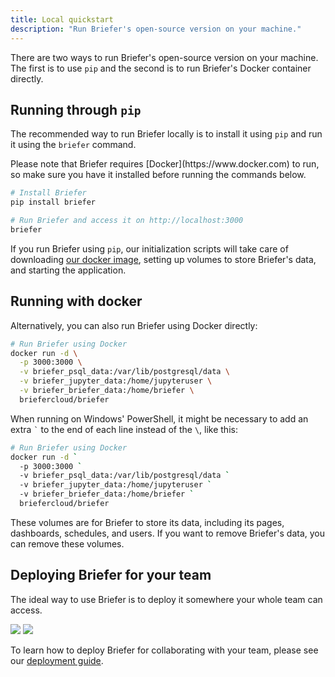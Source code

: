```yaml
---
title: Local quickstart
description: "Run Briefer's open-source version on your machine."
---
```


There are two ways to run Briefer's open-source version on your machine. The first is to use `pip` and the second is to run Briefer's Docker container directly.

## Running through `pip`

The recommended way to run Briefer locally is to install it using `pip` and run it using the `briefer` command.

<Note>
  Please note that Briefer requires [Docker](https://www.docker.com) to run, so
  make sure you have it installed before running the commands below.
</Note>

```bash
# Install Briefer
pip install briefer

# Run Briefer and access it on http://localhost:3000
briefer
```

If you run Briefer using `pip`, our initialization scripts will take care of downloading [our docker image](https://hub.docker.com/r/briefercloud/briefer), setting up volumes to store Briefer's data, and starting the application.

## Running with docker

Alternatively, you can also run Briefer using Docker directly:

```bash
# Run Briefer using Docker
docker run -d \
  -p 3000:3000 \
  -v briefer_psql_data:/var/lib/postgresql/data \
  -v briefer_jupyter_data:/home/jupyteruser \
  -v briefer_briefer_data:/home/briefer \
  briefercloud/briefer
```

When running on Windows' PowerShell, it might be necessary to add an extra `` ` `` to the end of each line instead of the `\`, like this:

```bash
# Run Briefer using Docker
docker run -d `
  -p 3000:3000 `
  -v briefer_psql_data:/var/lib/postgresql/data `
  -v briefer_jupyter_data:/home/jupyteruser `
  -v briefer_briefer_data:/home/briefer `
  briefercloud/briefer
```

These volumes are for Briefer to store its data, including its pages, dashboards, schedules, and users. If you want to remove Briefer's data, you can remove these volumes.

## Deploying Briefer for your team

The ideal way to use Briefer is to deploy it somewhere your whole team can access.

<img className="block dark:hidden" src="/images/briefer-usage-overview.png" />
<img
  className="hidden dark:block"
  src="/images/briefer-usage-overview-dark.png"
/>

To learn how to deploy Briefer for collaborating with your team, please see our [deployment guide](./get-started/deploy).
